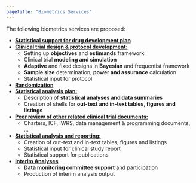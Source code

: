 ```yaml
---
pagetitle: "Biometrics Services"
---
```


The following biometrics services are proposed:

- <u>**Statistical support for drug development plan**</u>
- <u>**Clinical trial design & protocol development:**</u>
  + Setting up **objectives** and **estimands** framework
  + Clinical trial **modeling and simulation**
  + **Adaptive** and fixed designs in **Bayesian** and frequentist framework
  + **Sample size** determination, **power and assurance** calculation
  + Statistical input for protocol
- <u>**Randomization**</u>
- <u>**Statistical analysis plan:**</u>
  + Description of **statistical analyses and data summaries**
  + Creation of shells for **out-text and in-text tables, figures and listings**
- <u>**Peer review of other related clinical trial documents:**</u>
  + Charters, ICF, IWRS, data management & programming documents, ...
- <u>**Statistical analysis and reporting:**</u>
  + Creation of out-text and in-text tables, figures and listings
  + Statistical input for clinical study report
  + Statistical support for publications
- <u>**Interim Analyses**</u>
  + **Data monitoring committee support** and participation
  + Production of interim analysis output

